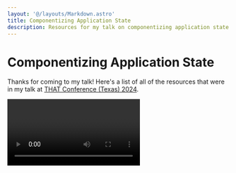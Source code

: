 ```yaml
---
layout: '@/layouts/Markdown.astro'
title: Componentizing Application State
description: Resources for my talk on componentizing application state with XState, Storybook, and React.
---
```



# Componentizing Application State

Thanks for coming to my talk! Here's a list of all of the resources that were in my talk at [THAT Conference
(Texas) 2024](https://thatconference.com/tx/2024/).

<Video class="my-4" videoId="4-msZqqrN1A" />

<div class="flex items-center justify-center gap-4">
	<a href="/talks/componentizing-application-state-that-texas-2024.pdf" target="_blank">
		<button class="rounded-lg bg-teal-500 px-2 py-4 font-bold text-white">Download Slides</button>
	</a>
	<a
		href="https://stately.ai/registry/editor/99a58056-666f-4521-843d-c7b514af2ef4?mode=design&machineId=5da0911a-5cd4-4b8e-83a9-3e7b52ad2200"
		target="_blank"
	>
		<button class="rounded-lg bg-teal-500 px-2 py-4 font-bold text-white">Stately Studio Examples</button>
	</a>
</div>

## Talk abstract

Your application state is too complex. There are too many states to manage, it's difficult to test in isolation, and fidelity is lost when translating from high-level abstracts into runnable code. But, what if there was a better way? What if you could model your application into a finite number of states and test it in isolation, as if it were just another component in your application? In this talk, we'll explore modeling application state with XState while utilizing Storybook and React to treat it as if it were just another component that can be visually reviewed and understood by both the development and product teams, and can be tested independently of any UI code. From this talk, you'll hear about how we did just that to manage some of the most complex pieces of our application.

## Resources

- [THAT Conference session spotlight](https://thatconference.com/activities/hcfrmtk0iN4be8sQc6ZL)
- [xstate-meme](https://github.com/nicknisi/xstate-meme)
- [XState](https://xstate.js.org)
- [storybook-xstate-addon](https://github.com/simeonc/storybook-xstate-addon)

## Previous iterations of this talk

This talk has evolved since its inception. Here are some previous iterations of this talk:

### KCDC 2023 (Not recorded)

I spoke about this at KCDC 2023. While the talk was not recorded, the example app is located
[here](https://github.com/nicknisi/xstate-meme/tree/kcdc-2023).

#### Feedback

KCDC asks for feedback from attendees and here's what they had to say about this talk:

- 💚 This was a great session. Nick demonstrated how to manage state using a tool called XState, and the demo made it look easy to define and use state. Also the meme generator app might be the most fun app I’ve seen at a conference.
- 💚 The talk was super entertaining, and I learned quite a few new things about XState, which I thought I had a good understanding of already.
- 💚 Nice job!
- 💚 Great energy and feel. MemeGen good demo idea; complexe enough. Based on the description I expected a pinch more storybook related to ui state but might not even be a real thing.
- 💚 Fantastic
- 💚 Great info and an engaging speaker!
- 💚 Such a great demo app
- 💚 Well done
- 💚 Great content, clear explanations, professional delivery. Thank you.
- 💚 Lots of good info
- 💚 Great topic, and appropriately categorized as advanced. Vim, though... ugh. ;-D
- 💚 Fantastic
- 💚 I'm not sure we're going to adopt this architecture, but the xstate tool is fascinating
- 💚 Great talk, thank you!
- 💚 Excellent example code!
- 💚 Was very informative
- 💚 Informative, live coding was impressive, good talk
- 💚 Very engaging talk. Use of ChatGPT API was pretty cool

### Let's build something fun with XState, TypeSript, and React!

I was on [Nick Taylor's](https://twitter.com/nickytonline) stream to talk about XState, TypeScript, and React. We built a simple state machine to manage the state of a button and then used that state machine to drive the UI of the button.

<Video class="my-4" videoId="F8EGZCcEOn8" />

### React Global Online Summit 2022

In this version, I go more in detail on the state
machine that powers the [JS Party](https://jsparty.fm) podcast's JS Danger game show board.

<Video class="my-4" videoId="B5BmHj0WCiA" />

## Get in contact!

- [My web site](https://nicknisi.com)
- [GitHub](https://github.com/nicknisi)
- [Twitter](https://twitter.com/nicknisi)
- [LinkedIn](https://linkedin.com/in/nicknisi)
- [Threads](https://threads.net/nicknisi)
- [Mastodon](https://fediverse.nicknisi.com/@nicknisi)
- [YouTube](https://youtube.com/@nicknisi)
